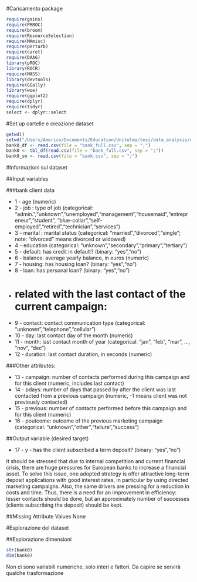 #Caricamento package

```r
require(gains)
require(PRROC)
require(broom)
require(ResourceSelection)
require(MKmisc)
require(perturb)
require(caret)
require(DAAG)
library(pROC)
library(ROCR)
require(MASS)
library(devtools)
require(GGally)
library(woe)
require(ggplot2)
require(dplyr)
require(tidyr)
select <- dplyr::select
```

#Set up cartelle e creazione dataset

```r
getwd()
setwd("/Users/Americo/Documents/Education/Unitelma/tesi/data_analysis/dataset")
bank0_df <- read.csv(file = "bank_full.csv", sep = ";")
bank0 <- tbl_df(read.csv(file = "bank_full.csv", sep = ";"))
bank0_sm <- read.csv(file = "bank.csv", sep = ";")
```

#Informazioni sul dataset

##Input variables

###bank client data
 
* 1 - age (numeric)
*    2 - job : type of job (categorical: "admin.","unknown","unemployed","management","housemaid","entrepreneur","student", "blue-collar","self-employed","retired","technician","services") 
*    3 - marital : marital status (categorical: "married","divorced","single"; note: "divorced" means divorced or widowed)
*    4 - education (categorical: "unknown","secondary","primary","tertiary")
*    5 - default: has credit in default? (binary: "yes","no")
*    6 - balance: average yearly balance, in euros (numeric) 
*    7 - housing: has housing loan? (binary: "yes","no")
*    8 - loan: has personal loan? (binary: "yes","no")
*    # related with the last contact of the current campaign:
*    9 - contact: contact communication type (categorical: "unknown","telephone","cellular") 
*   10 - day: last contact day of the month (numeric)
*   11 - month: last contact month of year (categorical: "jan", "feb", "mar", ..., "nov", "dec")
*   12 - duration: last contact duration, in seconds (numeric)

###Other attributes:

*   13 - campaign: number of contacts performed during this campaign and for this client (numeric, includes last contact)
*   14 - pdays: number of days that passed by after the client was last contacted from a previous campaign (numeric, -1 means client was not previously contacted)
*   15 - previous: number of contacts performed before this campaign and for this client (numeric)
*   16 - poutcome: outcome of the previous marketing campaign (categorical: "unknown","other","failure","success")

##Output variable (desired target)

*   17 - y - has the client subscribed a term deposit? (binary: "yes","no")

It should be stressed that due to internal competition and current financial crisis, there are huge pressures for European banks to increase a financial asset. To solve this issue, one adopted strategy is offer attractive long-term deposit applications with good interest rates, in particular by using directed marketing campaigns. Also, the same drivers are pressing for a reduction in costs and time. Thus, there is a need for an improvement in efficiency: lesser contacts should be done, but an approximately number of successes (clients subscribing the deposit) should be kept.

##Missing Attribute Values
None

#Esplorazione del dataset

##Esplorazione dimensioni

```r
str(bank0)
dim(bank0)
```

Non ci sono variabili numeriche, solo interi e fattori. Da capire se servirà qualche trasformazione
